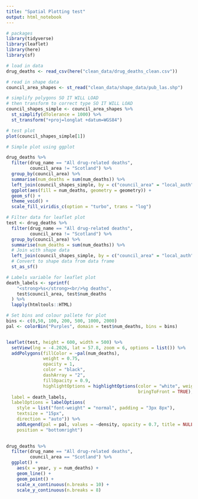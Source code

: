```yaml
---
title: "Spatial Plotting test"
output: html_notebook
---
```


```r
# packages
library(tidyverse)
library(leaflet)
library(here)
library(sf)
```


```r
# load in data
drug_deaths <- read_csv(here("clean_data/drug_deaths_clean.csv"))
```

```r
# read in shape data
council_area_shapes <- st_read("clean_data/shape_data/pub_las.shp")

# simplify polygons SO IT WILL LOAD 
# then transform to correct type SO IT WILL LOAD
council_shapes_simple <- council_area_shapes %>% 
  st_simplify(dTolerance = 1000) %>%
  st_transform("+proj=longlat +datum=WGS84")

```

```r
# test plot
plot(council_shapes_simple[1])
```

```r
# Simple plot using ggplot

drug_deaths %>%
  filter(drug_name == "All drug-related deaths",
         council_area != "Scotland") %>%
  group_by(council_area) %>%
  summarise(num_deaths = sum(num_deaths)) %>%
  left_join(council_shapes_simple, by = c("council_area" = "local_auth")) %>%
  ggplot(aes(fill = num_deaths, geometry = geometry)) +
  geom_sf() +
  theme_void() +
  scale_fill_viridis_c(option = "turbo", trans = "log")
```

```r
# Filter data for leaflet plot
test <- drug_deaths %>%
  filter(drug_name == "All drug-related deaths",
         council_area != "Scotland") %>%
  group_by(council_area) %>%
  summarise(num_deaths = sum(num_deaths)) %>%
  # Join with shape data
  left_join(council_shapes_simple, by = c("council_area" = "local_auth")) %>%
  # Convert to shape data from data frame
  st_as_sf()

# Labels variable for leaflet plot
death_labels <- sprintf(
    "<strong>%s</strong><br/>%g deaths",
    test$council_area, test$num_deaths
  ) %>% 
  lapply(htmltools::HTML)

# Set bins and colour pallete for plot
bins <- c(0,50, 100, 200, 500, 1000, 2000)
pal <- colorBin("Purples", domain = test$num_deaths, bins = bins)


leaflet(test, height = 600, width = 500) %>%
  setView(lng = -4.2026, lat = 57.8, zoom = 6, options = list()) %>%
  addPolygons(fillColor = ~pal(num_deaths),
              weight = 0.75,
              opacity = 1,
              color = "black",
              dashArray = "2",
              fillOpacity = 0.9,
              highlightOptions = highlightOptions(color = "white", weight = 2,
                                                  bringToFront = TRUE),
  label = death_labels,
  labelOptions = labelOptions(
    style = list("font-weight" = "normal", padding = "3px 8px"),
    textsize = "15px",
    direction = "auto")) %>%
    addLegend(pal = pal, values = ~density, opacity = 0.7, title = NULL,
    position = "bottomright")
    
```

```r
drug_deaths %>%
  filter(drug_name == "All drug-related deaths",
         council_area == "Scotland") %>%
  ggplot() +
    aes(x = year, y = num_deaths) +
    geom_line() +
    geom_point() +
    scale_x_continuous(n.breaks = 10) +
    scale_y_continuous(n.breaks = 8)
    
    
```

